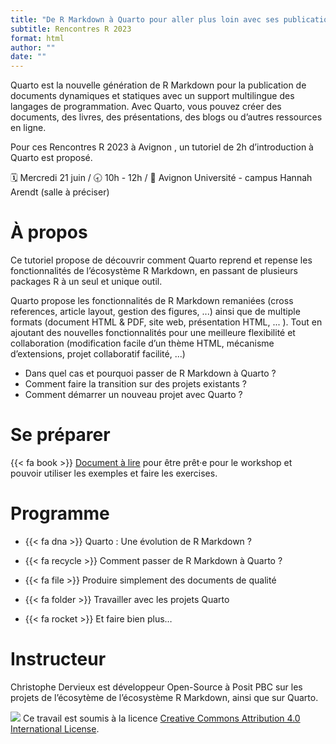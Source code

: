 ```yaml
---
title: "De R Markdown à Quarto pour aller plus loin avec ses publications"
subtitle: Rencontres R 2023
format: html
author: ""
date: ""
---
```


Quarto est la nouvelle génération de R Markdown pour la publication de documents dynamiques et statiques avec un support multilingue des langages de programmation. Avec Quarto, vous pouvez créer des documents, des livres, des présentations, des blogs ou d'autres ressources en ligne.

Pour ces Rencontres R 2023 à Avignon , un tutoriel de 2h d'introduction à Quarto est proposé.

::: when-where
🗓️ Mercredi 21 juin / 🕣 10h - 12h / 🏢 Avignon Université - campus Hannah Arendt (salle à préciser)
:::

# À propos

Ce tutoriel propose de découvrir comment Quarto reprend et repense les fonctionnalités de l'écosystème R Markdown, en passant de plusieurs packages R à un seul et unique outil.

Quarto propose les fonctionnalités de R Markdown remaniées (cross references, article layout, gestion des figures, \...) ainsi que de multiple formats (document HTML & PDF, site web, présentation HTML, \... ). Tout en ajoutant des nouvelles fonctionnalités pour une meilleure flexibilité et collaboration (modification facile d'un thème HTML, mécanisme d'extensions, projet collaboratif facilité, \...)

-   Dans quel cas et pourquoi passer de R Markdown à Quarto ?
-   Comment faire la transition sur des projets existants ?
-   Comment démarrer un nouveau projet avec Quarto ?

# Se préparer

{{< fa book >}} [Document à lire](preparatif.qmd) pour être prêt·e pour le workshop et pouvoir utiliser les exemples et faire les exercises.

# Programme

::: programme
-    {{< fa dna >}} Quarto : Une évolution de R Markdown ?

-   {{< fa recycle >}} Comment passer de R Markdown à Quarto ?

-   {{< fa file >}} Produire simplement des documents de qualité

-   {{< fa folder >}} Travailler avec les projets Quarto

-   {{< fa rocket >}} Et faire bien plus...
:::

# Instructeur

Christophe Dervieux est développeur Open-Source à Posit PBC sur les projets de l'écosytème de l'écosystème R Markdown, ainsi que sur Quarto.

![](https://i.creativecommons.org/l/by/4.0/88x31.png) Ce travail est soumis à la licence [Creative Commons Attribution 4.0 International License](#0).
